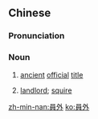 ==Chinese==
{{zh-forms|s=妖风}}

===Pronunciation===
{{zh-pron
|m=yuánwài
|c=jyun4 ngoi6
|mn=qz,tw,xm,zz:oân-gōe/twv:goân-gōe
|cat=n
}}

===Noun===
{{zh-noun}}

# [[ancient]] [[official]] [[title]]
# {{lb|zh|old}} [[landlord]]; [[squire]]

[[zh-min-nan:員外]]
[[ko:員外]]
